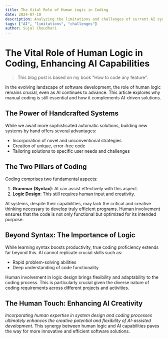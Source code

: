 ```yaml
---
title: The Vital Role of Human Logic in Coding
date: 2024-07-10
description: Analyzing the limitations and challenges of current AI systems.
tags: ["AI", "limitations", "challenges"]
author: Sujal Choudhari
---
```


# The Vital Role of Human Logic in Coding, Enhancing AI Capabilities

> This blog post is based on my book "How to code any feature".

In the evolving landscape of software development, the role of human logic remains crucial, even as AI continues to advance. This article explores why manual coding is still essential and how it complements AI-driven solutions.

## The Power of Handcrafted Systems

While we await more sophisticated automatic solutions, building new systems by hand offers several advantages:

- Incorporation of novel and unconventional strategies
- Creation of unique, error-free code
- Tailoring solutions to specific user needs and challenges

## The Two Pillars of Coding

Coding comprises two fundamental aspects:

1. **Grammar (Syntax)**: AI can assist effectively with this aspect.
2. **Logic Design**: This still requires human input and creativity.

AI systems, despite their capabilities, may lack the critical and creative thinking necessary to develop truly efficient programs. Human involvement ensures that the code is not only functional but optimized for its intended purpose.

## Beyond Syntax: The Importance of Logic

While learning syntax boosts productivity, true coding proficiency extends far beyond this. AI cannot replicate crucial skills such as:

- Rapid problem-solving abilities
- Deep understanding of code functionality

Human involvement in logic design brings flexibility and adaptability to the coding process. This is particularly crucial given the diverse nature of coding requirements across different projects and activities.

## The Human Touch: Enhancing AI Creativity

*Incorporating human expertise in system design and coding processes ultimately enhances the creative potential and flexibility of AI-assisted development.* This synergy between human logic and AI capabilities paves the way for more innovative and efficient software solutions.
